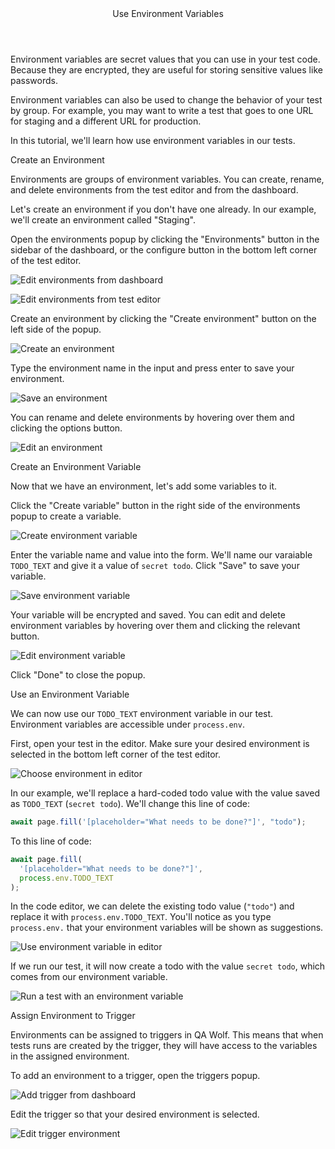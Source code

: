 

<Layout>

<Header>Use Environment Variables</Header>

Environment variables are secret values that you can use in your test code. Because they are encrypted, they are useful for storing sensitive values like passwords.

Environment variables can also be used to change the behavior of your test by group. For example, you may want to write a test that goes to one URL for staging and a different URL for production.

In this tutorial, we'll learn how use environment variables in our tests.

<SubHeader>Create an Environment</SubHeader>

Environments are groups of environment variables. You can create, rename, and delete environments from the test editor and from the dashboard.

Let's create an environment if you don't have one already. In our example, we'll create an environment called "Staging".

Open the environments popup by clicking the "Environments" button in the sidebar of the dashboard, or the configure button in the bottom left corner of the test editor.

<Image
  alt="Edit environments from dashboard"
  height={348}
  src="/docs/use-environment-variables/edit-environments.png"
  width={1600}
/>

<Image
  alt="Edit environments from test editor"
  height={755}
  src="/docs/use-environment-variables/edit-environments-editor.png"
  width={1600}
/>

Create an environment by clicking the "Create environment" button on the left side of the popup.

<Image
  alt="Create an environment"
  height={384}
  src="/docs/use-environment-variables/create-environment.png"
  width={800}
/>

Type the environment name in the input and press enter to save your environment.

<Image
  alt="Save an environment"
  height={110}
  src="/docs/use-environment-variables/save-environment.png"
  width={206}
/>

You can rename and delete environments by hovering over them and clicking the options button.

<Image
  alt="Edit an environment"
  height={152}
  src="/docs/use-environment-variables/edit-environment.png"
  width={216}
/>

<SubHeader>Create an Environment Variable</SubHeader>

Now that we have an environment, let's add some variables to it.

Click the "Create variable" button in the right side of the environments popup to create a variable.

<Image
  alt="Create environment variable"
  height={385}
  src="/docs/use-environment-variables/create-environment-variable.png"
  width={800}
/>

Enter the variable name and value into the form. We'll name our varaiable `TODO_TEXT` and give it a value of `secret todo`. Click "Save" to save your variable.

<Image
  alt="Save environment variable"
  height={434}
  src="/docs/use-environment-variables/save-environment-variable.png"
  width={800}
/>

Your variable will be encrypted and saved. You can edit and delete environment variables by hovering over them and clicking the relevant button.

<Image
  alt="Edit environment variable"
  height={284}
  src="/docs/use-environment-variables/edit-environment-variable.png"
  width={800}
/>

Click "Done" to close the popup.

<SubHeader>Use an Environment Variable</SubHeader>

We can now use our `TODO_TEXT` environment variable in our test. Environment variables are accessible under `process.env`.

First, open your test in the editor. Make sure your desired environment is selected in the bottom left corner of the test editor.

<Image
  alt="Choose environment in editor"
  height={758}
  src="/docs/use-environment-variables/choose-environment.png"
  width={1600}
/>

In our example, we'll replace a hard-coded todo value with the value saved as `TODO_TEXT` (`secret todo`). We'll change this line of code:

```js
await page.fill('[placeholder="What needs to be done?"]', "todo");
```

To this line of code:

```js
await page.fill(
  '[placeholder="What needs to be done?"]',
  process.env.TODO_TEXT
);
```

In the code editor, we can delete the existing todo value (`"todo"`) and replace it with `process.env.TODO_TEXT`. You'll notice as you type `process.env.` that your environment variables will be shown as suggestions.

<Image
  alt="Use environment variable in editor"
  height={72}
  src="/docs/use-environment-variables/use-environment-variable.png"
  width={800}
/>

If we run our test, it will now create a todo with the value `secret todo`, which comes from our environment variable.

<Image
  alt="Run a test with an environment variable"
  height={759}
  src="/docs/use-environment-variables/run-test-environment-variable.png"
  width={1600}
/>

<SubHeader>Assign Environment to Trigger</SubHeader>

Environments can be assigned to <Link href="/docs/run-tests-on-a-schedule"><a>triggers</a></Link> in QA Wolf. This means that when tests runs are created by the trigger, they will have access to the variables in the assigned environment.

To add an environment to a trigger, open the triggers popup.

<Image
  alt="Add trigger from dashboard"
  height={353}
  src="/docs/run-tests-on-a-schedule/add-trigger-dashboard.png"
  width={1600}
/>

Edit the trigger so that your desired environment is selected.

<Image
  alt="Edit trigger environment"
  height={528}
  src="/docs/use-environment-variables/edit-trigger-environment.png"
  width={487}
/>

</Layout>
